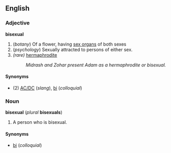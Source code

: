 ==English==
===Adjective===
'''bisexual'''
#(''botany'') Of a flower, having [[sex organ]]s of both sexes 
#(''psychology'') Sexually attracted to persons of either sex.
#''(rare)'' [[hermaphrodite]]
#:''Midrash and Zohar present Adam as a hermaphrodite or bisexual.''

====Synonyms====
*(2) [[AC/DC]] (''slang''), [[bi]] (''colloquial'')

===Noun===
'''bisexual''' (''plural'' '''bisexuals''')

#A person who is bisexual.

====Synonyms====
*[[bi]] (''colloquial'')